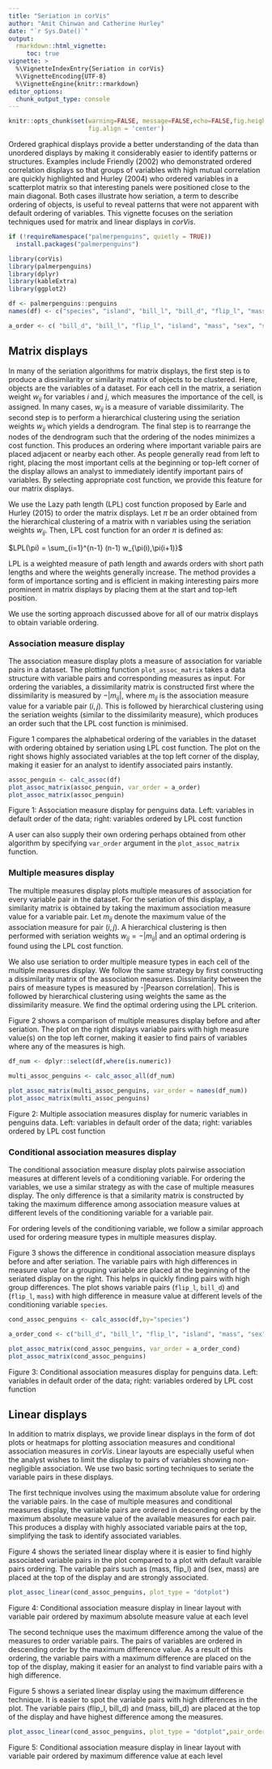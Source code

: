 ```yaml
---
title: "Seriation in corVis"
author: "Amit Chinwan and Catherine Hurley"
date: "`r Sys.Date()`"
output:
  rmarkdown::html_vignette:
     toc: true
vignette: >
  %\VignetteIndexEntry{Seriation in corVis}
  %\VignetteEncoding{UTF-8}
  %\VignetteEngine{knitr::rmarkdown}
editor_options: 
  chunk_output_type: console
---
```


```r
knitr::opts_chunk$set(warning=FALSE, message=FALSE,echo=FALSE,fig.height = 5, fig.width = 5,
                      fig.align = 'center')
```

Ordered graphical displays provide a better understanding of the data than unordered displays by making it considerably easier to identify patterns or structures. Examples include Friendly (2002) who demonstrated ordered correlation displays so that groups of variables with high mutual correlation are quickly highlighted and Hurley (2004) who ordered variables in a scatterplot matrix so that interesting panels were positioned close to the main diagonal. Both cases illustrate how seriation, a term to describe ordering of objects, is useful to reveal patterns that were not apparent with default ordering of variables. This vignette focuses on the seriation techniques used for matrix and linear displays in _corVis_.


```r
if (!requireNamespace("palmerpenguins", quietly = TRUE))
  install.packages("palmerpenguins")

library(corVis)
library(palmerpenguins)
library(dplyr)
library(kableExtra)
library(ggplot2)

df <- palmerpenguins::penguins
names(df) <- c("species", "island", "bill_l", "bill_d", "flip_l", "mass", "sex", "year")

a_order <- c( "bill_d", "bill_l", "flip_l", "island", "mass", "sex", "species", "year")
```


## Matrix displays

In many of the seriation algorithms for matrix displays, the first step is to produce a dissimilarity or similarity matrix of objects to be clustered. Here, objects are the variables of a dataset. For each cell in the matrix, a seriation weight $w_{ij}$ for variables $i$ and $j$, which measures the importance of the cell, is assigned. In many cases, $w_{ij}$ is a measure of variable dissimilarity. The second step is to perform a hierarchical clustering using the seriation weights $w_{ij}$ which yields a dendrogram. The final step is to rearrange the nodes of the dendrogram such that the ordering of the nodes minimizes a cost function. This produces an ordering where important variable pairs are placed adjacent or nearby each other. As people generally read from left to right, placing the most important cells at the beginning or top-left corner of the display allows an analyst to immediately identify important pairs of variables. By selecting appropriate cost function, we provide this feature for our matrix displays.

We use the Lazy path length (LPL) cost function proposed by Earle and Hurley (2015) to order the matrix displays. Let $\pi$ be an order obtained from the hierarchical clustering of a matrix with n variables using the seriation weights $w_{ij}$. Then, LPL cost function for an order $\pi$ is defined as:

$LPL(\pi) = \sum_{i=1}^{n-1} (n-1) w_{\pi(i),\pi(i+1)}$

LPL is a weighted measure of path length and awards orders with short path lengths and where the weights generally increase. The method provides a form of importance sorting and is efficient in making interesting pairs more prominent in matrix displays by placing them at the start and top-left position.

<!-- We use seriation algorithm from Earle and Hurley (2015) to achieve this for our displays. The first step is to perform hierarchical clustering of a dissimilarity matrix (either for association measure display, multiple measures display or conditional measure display). This yields a dendrogram with an ordering where highly similar variables, depending on the display, are nearby. When used in a matrix display, this ordering brings similar variables close to the diagonal. In order to put these variables on the top-left corner we need an additional sorting step. This step uses seriation weights $w_{ij}$, where $w_{ij}$ measures the importance of comparison for variables $(i,j)$ and a cost function, where the main goal is to find a dendrogram ordering which minimizes the cost function. The cost function we use in _corVis_ is lazy path length (LPL) which is a variant of travelling salesman problem and rewards a short path with increasing weights.  -->

We use the sorting approach discussed above for all of our matrix displays to obtain variable ordering.

### Association measure display

The association measure display plots a measure of association for variable pairs in a dataset. The plotting function `plot_assoc_matrix` takes a data structure with variable pairs and corresponding measures as input. For ordering the variables, a dissimilarity matrix is constructed first where the dissimilarity is measured by $-|m_{ij}|$, where $m_{ij}$ is the association measure value for a variable pair $(i,j)$. This is followed by hierarchical clustering using the seriation weights (similar to the dissimilarity measure), which produces an order such that the LPL cost function is minimised.  

Figure 1 compares the alphabetical ordering of the variables in the dataset with ordering obtained by seriation using LPL cost function. The plot on the right shows highly associated variables at the top left corner of the display, making it easier for an analyst to identify associated pairs instantly.

```r
assoc_penguin <- calc_assoc(df)
plot_assoc_matrix(assoc_penguin, var_order = a_order)
plot_assoc_matrix(assoc_penguin)
```

Figure 1: Association measure display for penguins data. Left: variables in default order of the data; right: variables ordered by LPL cost function

A user can also supply their own ordering perhaps obtained from other algorithm by specifying `var_order` argument in the `plot_assoc_matrix` function.

### Multiple measures display

The multiple measures display plots multiple measures of association for every variable pair in the dataset. For the seriation of this display, a similarity matrix is obtained by taking the maximum association measure value for a variable pair. Let $m_{ij}$ denote the maximum value of the association measure for pair $(i,j)$. A hierarchical clustering is then performed with seriation weights $w_{ij} = - |m_{ij}|$ and an optimal ordering is found using the LPL cost function. 

We also use seriation to order multiple measure types in each cell of the multiple measures display. We follow the same strategy by first constructing a dissimilarity matrix of the association measures. Dissimilarity between the pairs of measure types is measured by -|Pearson correlation|. This is followed by hierarchical clustering using weights the same as the dissimilarity measure. We find the optimal ordering using the LPL criterion. 

Figure 2 shows a comparison of multiple measures display before and after seriation. The plot on the right displays variable pairs with high measure value(s) on the top left corner, making it easier to find pairs of variables where any of the measures is high.

```r
df_num <- dplyr::select(df,where(is.numeric))

multi_assoc_penguins <- calc_assoc_all(df_num)

plot_assoc_matrix(multi_assoc_penguins, var_order = names(df_num))
plot_assoc_matrix(multi_assoc_penguins)
```

Figure 2: Multiple association measures display for numeric variables in penguins data. Left: variables in default order of the data; right: variables ordered by LPL cost function


### Conditional association measures display

The conditional association measure display plots pairwise association measures at different levels of a conditioning variable. For ordering the variables, we use a similar strategy as with the case of multiple measures display. The only difference is that a similarity matrix is constructed by taking the maximum difference among association measure values at different levels of the conditioning variable for a variable pair.

For ordering levels of the conditioning variable, we follow a similar approach used for ordering measure types in multiple measures display. 

Figure 3 shows the difference in conditional association measure displays before and after seriation. The variable pairs with high differences in measure value for a grouping variable are placed at the beginning of the seriated display on the right. This helps in quickly finding pairs with high group differences. The plot shows variable pairs (`flip_l`, `bill_d`) and (`flip_l`, `mass`) with high difference in measure value at different levels of the conditioning variable `species`.
```r
cond_assoc_penguins <- calc_assoc(df,by="species")

a_order_cond <- c("bill_d", "bill_l", "flip_l", "island", "mass", "sex", "year")

plot_assoc_matrix(cond_assoc_penguins, var_order = a_order_cond)
plot_assoc_matrix(cond_assoc_penguins)
```

Figure 3: Conditional association measures display for penguins data. Left: variables in default order of the data; right: variables ordered by LPL cost function


## Linear displays

In addition to matrix displays, we provide linear displays in the form of dot plots or heatmaps for plotting association measures and conditional association measures in _corVis_. Linear layouts are especially useful when the analyst wishes to limit the display to pairs of variables showing non-negligible association. We use two basic sorting techniques to seriate the variable pairs in these displays.

The first technique involves using the maximum absolute value for ordering the variable pairs. In the case of multiple measures and conditional measures display, the variable pairs are ordered in descending order by the maximum absolute measure value of the available measures for each pair. This produces a display with highly associated variable pairs at the top, simplifying the task to identify associated variables.

Figure 4 shows the seriated linear display where it is easier to find highly associated variable pairs in the plot compared to a plot with default varaible pairs ordering. The variable pairs such as (mass, flip_l) and (sex, mass) are placed at the top of the display and are strongly associated.

```r
plot_assoc_linear(cond_assoc_penguins, plot_type = "dotplot")
```

Figure 4: Conditional association measure display in linear layout with variable pair ordered by maximum absolute measure value at each level


The second technique uses the maximum difference among the value of the measures to order variable pairs. The pairs of variables are ordered in descending order by the maximum difference value. As a result of this ordering, the variable pairs with a maximum difference are placed on the top of the display, making it easier for an analyst to find variable pairs with a high difference.

Figure 5 shows a seriated linear display using the maximum difference technique. It is easier to spot the variable pairs with high differences in the plot. The variable pairs (flip_l, bill_d) and (mass, bill_d) are placed at the top of the display and have highest difference among the measures.
```r
plot_assoc_linear(cond_assoc_penguins, plot_type = "dotplot",pair_order = "max_diff")
```

Figure 5: Conditional association measure display in linear layout with variable pair ordered by maximum difference value at each level

